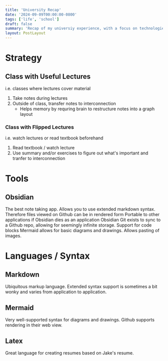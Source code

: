 ```yaml
---
title: 'University Recap'
date: '2024-09-09T00:00:00-0800'
tags: ['life', 'school']
draft: false
summary: 'Recap of my universiy experience, with a focus on technologies used.'
layout: PostLayout
---
```


# Strategy
## Class with Useful Lectures
i.e. classes where lectures cover material
1. Take notes during lectures
1. Outside of class, transfer notes to interconnection
    - Helps memory by requring brain to restructure notes into a graph layout
### Class with Flipped Lectures
i.e. watch lectures or read textbook beforehand
1. Read textbook / watch lecture
2. Use summary and/or exercises to figure out what's important and tranfer to interconnection

# Tools
## Obsidian
The best note taking app. 
Allows you to use extended markdown syntax.
    Therefore files viewed on Github can be in rendered form
    Portable to other applications if Obsidian dies as an application
Obsidian Git exists to sync to a Github repo, allowing for seemingly infinite storage.
Support for code blocks
    Mermaid allows for basic diagrams and drawings.
Allows pasting of images.

# Languages / Syntax
## Markdown
Ubiquitous markup language.
Extended syntax support is sometimes a bit wonky and varies from application to application.
## Mermaid
Very well-supported syntax for diagrams and drawings.
Github supports rendering in their web view.
## Latex
Great language for creating resumes based on Jake's resume.